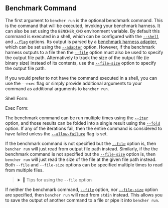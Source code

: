 
## Benchmark Command

The first argument to `bencher run` is the optional benchmark command.
This is the command that will be executed, invoking your benchmark harness.
It can also be set using the `BENCHER_CMD` environment variable.
By default this command is executed in a shell,
which can be configured with the [`--shell`][shell option] and [`--flag`][flag option] options.
Its output is parsed by a [benchmark harness adapter][benchmark harness adapters],
which can be set using the [`--adapter`][adapter option] option.
However, if the benchmark harness outputs to a file then the [`--file`][file option] option
must also be used to specify the output file path.
Alternatively to track the size of the output file (ie binary size) instead of its contents,
use the [`--file-size`][file size option] option to specify the output file path.

If you would prefer to not have the command executed in a shell, you can use the `--exec` flag or simply provide additional arguments to your command as additional arguments to `bencher run`.

Shell Form:
<ShellForm />

Exec Form:
<ExecForm />

The benchmark command can be run multiple times using the [`--iter`][iter option] option,
and those results can be folded into a single result using the [`--fold`][fold option] option.
If any of the iterations fail, then the entire command is considered to have failed
unless the [`--allow-failure`][allow failure flag] flag is set.

If the benchmark command is not specified but the [`--file`][file option] option is,
then `bencher run` will just read from output file path instead.
Similarly, if the the benchmark command is not specified but the [`--file-size`][file size option] option is,
then `bencher run` will just read the size of the file at the given file path instead.
Both `--file` and `--file-size` options can be specified multiple times to read from multiple files.

<blockquote>
<details>
  <summary>🐰 Tips for using the <code>-&#8288;-file</code> option</summary>
  The <code>-&#8288;-file</code> option can be used to read benchmark results from a file.
  You can specify the <code>-&#8288;-file</code> option multiple times to read from multiple files.
  If you do specify the <code>-&#8288;-file</code> option multiple times,
  then each file will be considered a separate <code>iteration</code> of the benchmark command.
  When displayed, these results will be shown in separate tables.

  If you wish to combined these results into a single <code>iteration</code>,
  then you can set the <code>-&#8288;-iter</code> option to <code>1</code>
  and set the <code>-&#8288;-fold</code> option to either the <code>min</code>, <code>max</code>, or <code>median</code> aggregate functions.
  This will fold the results into a single <code>iteration</code>
  and display them in a single table.
  Do <b>not</b> set the <code>-&#8288;-fold</code> option to <code>mean</code>.
</details>
</blockquote>

If neither the benchmark command, [`--file`][file option] option,
nor [`--file-size`][file size option] option are specified,
then `bencher run` will read from `stdin` instead.
This allows you to save the output of another command to a file or pipe it into `bencher run`.

[benchmark harness adapters]: /docs/explanation/adapters/

[shell option]: #--shell-shell
[flag option]: #--flag-flag
[adapter option]: #--adapter-adapter
[file option]: #--file-file
[file size option]: #--file-size-file
[iter option]: #--iter-iter
[fold option]: #--fold-fold
[allow failure flag]: #--allow-failure